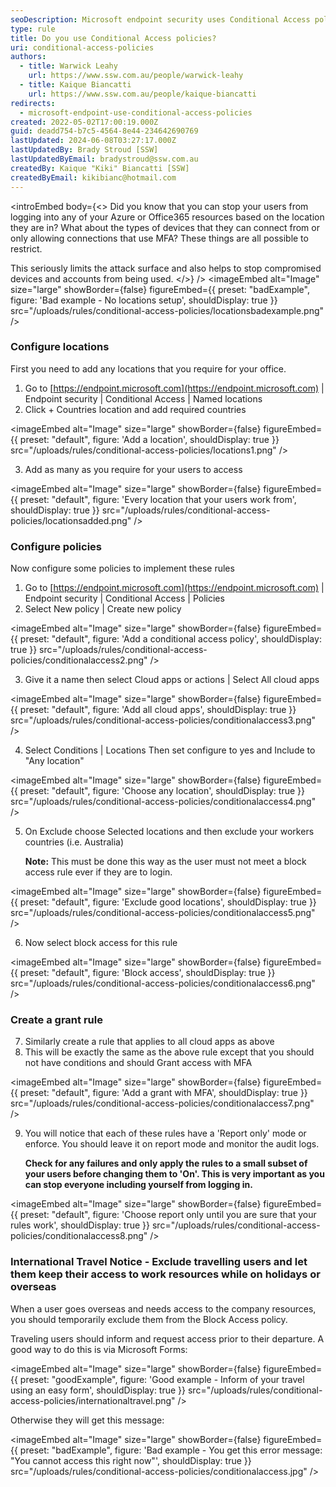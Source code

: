 ```yaml
---
seoDescription: Microsoft endpoint security uses Conditional Access policies to restrict user access to Azure and Office365 resources based on location, device types, and multi-factor authentication (MFA) requirements.
type: rule
title: Do you use Conditional Access policies?
uri: conditional-access-policies
authors:
  - title: Warwick Leahy
    url: https://www.ssw.com.au/people/warwick-leahy
  - title: Kaique Biancatti
    url: https://www.ssw.com.au/people/kaique-biancatti
redirects:
  - microsoft-endpoint-use-conditional-access-policies
created: 2022-05-02T17:00:19.000Z
guid: deadd754-b7c5-4564-8e44-234642690769
lastUpdated: 2024-06-08T03:27:17.000Z
lastUpdatedBy: Brady Stroud [SSW]
lastUpdatedByEmail: bradystroud@ssw.com.au
createdBy: Kaique "Kiki" Biancatti [SSW]
createdByEmail: kikibianc@hotmail.com
---
```


<introEmbed
  body={<>
Did you know that you can stop your users from logging into any of your Azure or Office365 resources based on the location they are in? What about the types of devices that they can connect from or only allowing connections that use MFA? These things are all possible to restrict.

This seriously limits the attack surface and also helps to stop compromised devices and accounts from being used.
  </>}
/>
<imageEmbed
  alt="Image"
  size="large"
  showBorder={false}
  figureEmbed={{
    preset: "badExample",
    figure: 'Bad example - No locations setup',
    shouldDisplay: true
  }}
  src="/uploads/rules/conditional-access-policies/locationsbadexample.png"
/>

### Configure locations

First you need to add any locations that you require for your office.

1. Go to [https://endpoint.microsoft.com](https://endpoint.microsoft.com) | Endpoint security | Conditional Access | Named locations
2. Click + Countries location and add required countries

   
<imageEmbed
  alt="Image"
  size="large"
  showBorder={false}
  figureEmbed={{
    preset: "default",
    figure: 'Add a location',
    shouldDisplay: true
  }}
  src="/uploads/rules/conditional-access-policies/locations1.png"
/>

3. Add as many as you require for your users to access

   
<imageEmbed
  alt="Image"
  size="large"
  showBorder={false}
  figureEmbed={{
    preset: "default",
    figure: 'Every location that your users work from',
    shouldDisplay: true
  }}
  src="/uploads/rules/conditional-access-policies/locationsadded.png"
/>

### Configure policies

Now configure some policies to implement these rules

1. Go to [https://endpoint.microsoft.com](https://endpoint.microsoft.com) | Endpoint security | Conditional Access | Policies
2. Select New policy | Create new policy

   
<imageEmbed
  alt="Image"
  size="large"
  showBorder={false}
  figureEmbed={{
    preset: "default",
    figure: 'Add a conditional access policy',
    shouldDisplay: true
  }}
  src="/uploads/rules/conditional-access-policies/conditionalaccess2.png"
/>

3. Give it a name then select Cloud apps or actions | Select All cloud apps

   
<imageEmbed
  alt="Image"
  size="large"
  showBorder={false}
  figureEmbed={{
    preset: "default",
    figure: 'Add all cloud apps',
    shouldDisplay: true
  }}
  src="/uploads/rules/conditional-access-policies/conditionalaccess3.png"
/>

4. Select Conditions | Locations
   Then set configure to yes and Include to "Any location"

   
<imageEmbed
  alt="Image"
  size="large"
  showBorder={false}
  figureEmbed={{
    preset: "default",
    figure: 'Choose any location',
    shouldDisplay: true
  }}
  src="/uploads/rules/conditional-access-policies/conditionalaccess4.png"
/>

5. On Exclude choose Selected locations and then exclude your workers countries (i.e. Australia)

   **Note:** This must be done this way as the user must not meet a block access rule ever if they are to login.


<imageEmbed
  alt="Image"
  size="large"
  showBorder={false}
  figureEmbed={{
    preset: "default",
    figure: 'Exclude good locations',
    shouldDisplay: true
  }}
  src="/uploads/rules/conditional-access-policies/conditionalaccess5.png"
/>

6. Now select block access for this rule

   
<imageEmbed
  alt="Image"
  size="large"
  showBorder={false}
  figureEmbed={{
    preset: "default",
    figure: 'Block access',
    shouldDisplay: true
  }}
  src="/uploads/rules/conditional-access-policies/conditionalaccess6.png"
/>

### Create a grant rule

7. Similarly create a rule that applies to all cloud apps as above
8. This will be exactly the same as the above rule except that you should not have conditions and should Grant access with MFA

   
<imageEmbed
  alt="Image"
  size="large"
  showBorder={false}
  figureEmbed={{
    preset: "default",
    figure: 'Add a grant with MFA',
    shouldDisplay: true
  }}
  src="/uploads/rules/conditional-access-policies/conditionalaccess7.png"
/>

9. You will notice that each of these rules have a 'Report only' mode or enforce. You should leave it on report mode and monitor the audit logs.

   **Check for any failures and only apply the rules to a small subset of your users before changing them to 'On'. This is very important as you can stop everyone including yourself from logging in.**

   
<imageEmbed
  alt="Image"
  size="large"
  showBorder={false}
  figureEmbed={{
    preset: "default",
    figure: 'Choose report only until you are sure that your rules work',
    shouldDisplay: true
  }}
  src="/uploads/rules/conditional-access-policies/conditionalaccess8.png"
/>

### International Travel Notice - Exclude travelling users and let them keep their access to work resources while on holidays or overseas

When a user goes overseas and needs access to the company resources, you should temporarily exclude them from the Block Access policy.

Traveling users should inform and request access prior to their departure. A good way to do this is via Microsoft Forms:

<imageEmbed
  alt="Image"
  size="large"
  showBorder={false}
  figureEmbed={{
    preset: "goodExample",
    figure: 'Good example - Inform of your travel using an easy form',
    shouldDisplay: true
  }}
  src="/uploads/rules/conditional-access-policies/internationaltravel.png"
/>

Otherwise they will get this message:

<imageEmbed
  alt="Image"
  size="large"
  showBorder={false}
  figureEmbed={{
    preset: "badExample",
    figure: 'Bad example - You get this error message: "You cannot access this right now"',
    shouldDisplay: true
  }}
  src="/uploads/rules/conditional-access-policies/conditionalaccess.jpg"
/>
